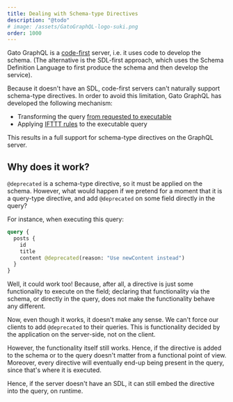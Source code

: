 ```yaml
---
title: Dealing with Schema-type Directives
description: "@todo"
# image: /assets/GatoGraphQL-logo-suki.png
order: 1000
---
```


Gato GraphQL is a [code-first](/architecture/code-first) server, i.e. it uses code to develop the schema. (The alternative is the SDL-first approach, which uses the Schema Definition Language to first produce the schema and then develop the service).

Because it doesn't have an SDL, code-first servers can't naturally support schema-type directives. In order to avoid this limitation, Gato GraphQL has developed the following mechanism:

- Transforming the query [from requested to executable](/architecture/decoupling-queries)
- Applying [IFTTT rules](/architecture/ifttt-through-directives) to the executable query

This results in a full support for schema-type directives on the GraphQL server.

## Why does it work?

`@deprecated` is a schema-type directive, so it must be applied on the schema. However, what would happen if we pretend for a moment that it is a query-type directive, and add `@deprecated` on some field directly in the query? 

For instance, when executing this query:

```graphql
query {
  posts {
    id
    title
    content @deprecated(reason: "Use newContent instead")
  }
}
```

Well, it could work too! Because, after all, a directive is just some functionality to execute on the field; declaring that functionality via the schema, or directly in the query, does not make the functionality behave any different.

Now, even though it works, it doesn't make any sense. We can't force our clients to add `@deprecated` to their queries. This is functionality decided by the application on the server-side, not on the client.

However, the functionality itself still works. Hence, if the directive is added to the schema or to the query doesn't matter from a functional point of view. Moreover, every directive will eventually end-up being present in the query, since that's where it is executed.

Hence, if the server doesn't have an SDL, it can still embed the directive into the query, on runtime.